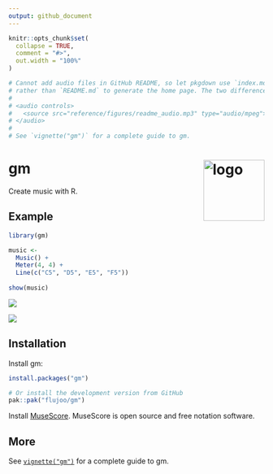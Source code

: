 ```yaml
---
output: github_document
---
```


<!-- README.md is generated from README.Rmd. Please edit that file -->

```r
knitr::opts_chunk$set(
  collapse = TRUE,
  comment = "#>",
  out.width = "100%"
)

# Cannot add audio files in GitHub README, so let pkgdown use `index.md` 
# rather than `README.md` to generate the home page. The two differences:
# 
# <audio controls>
#   <source src="reference/figures/readme_audio.mp3" type="audio/mpeg">
# </audio>
# 
# See `vignette("gm")` for a complete guide to gm.
```


# gm <img src="man/figures/logo.png" align="right" alt="logo" width="120"/>

<!-- badges: start -->
<!-- badges: end -->

Create music with R.


## Example

```r
library(gm)

music <- 
  Music() +
  Meter(4, 4) +
  Line(c("C5", "D5", "E5", "F5"))
  
show(music)
```

![](man/figures/readme.png)

![](man/figures/readme_audio.png)


## Installation

Install gm:

``` r
install.packages("gm")

# Or install the development version from GitHub
pak::pak("flujoo/gm")
```

Install [MuseScore](https://musescore.org/). MuseScore is open source and free notation software.


## More

See [`vignette("gm")`](https://flujoo.github.io/gm/articles/gm.html) for a complete guide to gm.
